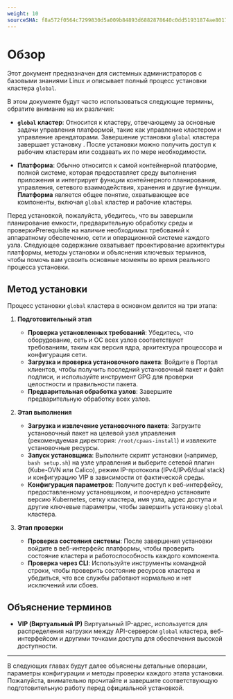 ```yaml
---
weight: 10
sourceSHA: f8a572f0564c7299830d5a009b84893d6882878640c0dd51931874ae8017c2e4
---
```


# Обзор

Этот документ предназначен для системных администраторов с базовыми знаниями Linux и описывает полный процесс установки кластера <Term name="productShort" /> `global`.

В этом документе будут часто использоваться следующие термины, обратите внимание на их различия:

- **`global` кластер**: Относится к кластеру, отвечающему за основные задачи управления платформой, такие как управление кластером и управление арендаторами. Завершение установки `global` кластера завершает установку <Term name="productShort" />. После установки можно получить доступ к рабочим кластерам или создавать их по мере необходимости.

- **Платформа**: Обычно относится к самой контейнерной платформе, полной системе, которая предоставляет среду выполнения приложения и интегрирует функции контейнерного планирования, управления, сетевого взаимодействия, хранения и другие функции. **Платформа** является общее понятие, охватывающее все компоненты, включая `global` кластер и рабочие кластеры.

<Directive type="info" title="ИНФО">
  Перед установкой, пожалуйста, убедитесь, что вы завершили планирование емкости, предварительную обработку среды и проверкиPrerequisite на наличие необходимых требований к аппаратному обеспечению, сети и операционной системе каждого узла.
  Следующее содержание охватывает проектирование архитектуры платформы, методы установки и объяснения ключевых терминов, чтобы помочь вам усвоить основные моменты во время реального процесса установки.
</Directive>

## Метод установки

Процесс установки `global` кластера в основном делится на три этапа:

1. **Подготовительный этап**
   - **Проверка установленных требований**: Убедитесь, что оборудование, сеть и ОС всех узлов соответствуют требованиям, таким как версия ядра, архитектура процессора и конфигурация сети.
   - **Загрузка и проверка установочного пакета**: Войдите в Портал клиентов, чтобы получить последний установочный пакет и файл подписи, и используйте инструмент GPG для проверки целостности и правильности пакета.
   - **Предварительная обработка узлов**: Завершите предварительную обработку всех узлов.

2. **Этап выполнения**
   - **Загрузка и извлечение установочного пакета**: Загрузите установочный пакет на целевой узел управления (рекомендуемая директория: `/root/cpaas-install`) и извлеките установочные ресурсы.
   - **Запуск установщика**: Выполните скрипт установки (например, `bash setup.sh`) на узле управления и выберите сетевой плагин (Kube-OVN или Calico), режим IP-протокола (IPv4/IPv6/dual stack) и конфигурацию VIP в зависимости от фактической среды.
   - **Конфигурация параметров**: Получите доступ к веб-интерфейсу, предоставленному установщиком, и поочередно установите версию Kubernetes, сетку кластера, имя узла, адрес доступа и другие ключевые параметры, чтобы завершить установку `global` кластера.

3. **Этап проверки**
   - **Проверка состояния системы**: После завершения установки войдите в веб-интерфейс платформы, чтобы проверить состояние кластера и работоспособность каждого компонента.
   - **Проверка через CLI**: Используйте инструменты командной строки, чтобы проверить состояние ресурсов кластера и убедиться, что все службы работают нормально и нет исключений или сбоев.

## Объяснение терминов

- **VIP (Виртуальный IP)**
  Виртуальный IP-адрес, используется для распределения нагрузки между API-сервером `global` кластера, веб-интерфейсом и другими точками доступа для обеспечения высокой доступности.

---

В следующих главах будут далее объяснены детальные операции, параметры конфигурации и методы проверки каждого этапа установки. Пожалуйста, внимательно прочитайте и завершите соответствующую подготовительную работу перед официальной установкой.

